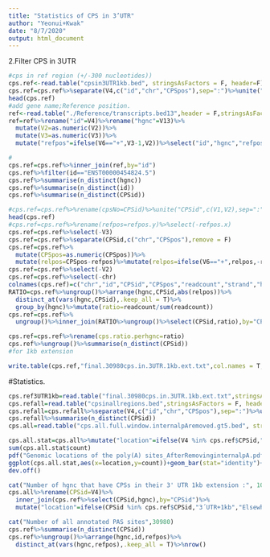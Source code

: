 ```yaml
---
title: "Statistics of CPS in 3’UTR"
author: "Yeonui+Kwak"
date: "8/7/2020"
output: html_document
---
```


2.Filter CPS in 3UTR

```r
#cps in ref region (+/-300 nucleotides))
cps.ref<-read.table("cpsin3UTR1kb.bed", stringsAsFactors = F, header=F)
cps.ref=cps.ref%>%separate(V4,c("id","chr","CPSpos"),sep=":")%>%unite("CPSid",c(chr,CPSpos),sep=":")
head(cps.ref)
#add gene name;Reference position.
ref<-read.table("./Reference/transcripts.bed13",header = F,stringsAsFactors = F)
ref=ref%>%rename("id"=V4)%>%rename("hgnc"=V13)%>%
  mutate(V2=as.numeric(V2))%>%
  mutate(V3=as.numeric(V3))%>%
  mutate("refpos"=ifelse(V6=="+",V3-1,V2))%>%select("id","hgnc","refpos")

#
cps.ref=cps.ref%>%inner_join(ref,by="id")
cps.ref%>%filter(id=="ENST00000454824.5")
cps.ref%>%summarise(n_distinct(hgnc))
cps.ref%>%summarise(n_distinct(id))
cps.ref%>%summarise(n_distinct(CPSid))

#cps.ref=cps.ref%>%rename(cpsNo=CPSid)%>%unite("CPSid",c(V1,V2),sep=":",remove = F)#%>%summarise(n_distinct(CPSid))
head(cps.ref)
#cps.ref=cps.ref%>%rename(refpos=refpos.y)%>%select(-refpos.x)
cps.ref=cps.ref%>%select(-V3)
cps.ref=cps.ref%>%separate(CPSid,c("chr","CPSpos"),remove = F)
cps.ref=cps.ref%>%
  mutate(CPSpos=as.numeric(CPSpos))%>%
  mutate(relpos=CPSpos-refpos)%>%mutate(relpos=ifelse(V6=="+",relpos,-relpos))
cps.ref=cps.ref%>%select(-V2)
cps.ref=cps.ref%>%select(-chr)
colnames(cps.ref)=c("chr","id","CPSid","CPSpos","readcount","strand","hgnc","refpos","relpos")
RATIO=cps.ref%>%ungroup()%>%arrange(hgnc,CPSid,abs(relpos))%>%
  distinct_at(vars(hgnc,CPSid),.keep_all = T)%>%
  group_by(hgnc)%>%mutate(ratio=readcount/sum(readcount))
cps.ref=cps.ref%>%
  ungroup()%>%inner_join(RATIO%>%ungroup()%>%select(CPSid,ratio),by="CPSid")

cps.ref=cps.ref%>%rename(cps.ratio.perhgnc=ratio)
cps.ref%>%ungroup()%>%summarise(n_distinct(CPSid))
#for 1kb extension

write.table(cps.ref,"final.30980cps.in.3UTR.1kb.ext.txt",col.names = T,row.names = F,sep="\t",quote=F)
```

#Statistics.
```R
cps.ref3UTR1kb=read.table("final.30980cps.in.3UTR.1kb.ext.txt",stringsAsFactors = F, header=T)
cps.refall=read.table("cpsinallregions.bed",stringsAsFactors = F, header=F)
cps.refall=cps.refall%>%separate(V4,c("id","chr","CPSpos"),sep=":")%>%unite("CPSid",c(chr,CPSpos),sep=":")
cps.refall%>%summarise(n_distinct(CPSid))
cps.all=read.table("cps.all.full.window.internalpAremoved.gt5.bed", stringsAsFactors = F, header=F)

cps.all.stat=cps.all%>%mutate("location"=ifelse(V4 %in% cps.ref$CPSid,"3´UTR+1kb",ifelse(V4 %in% cps.refall$CPSid,"Exon or Intron", "Intergenic")))%>%group_by(location)%>%summarise("count"=n())
sum(cps.all.stat$count)
pdf("Genomic locations of the poly(A) sites_AfterRemovinginternalpA.pdf",width=3,height=3)
ggplot(cps.all.stat,aes(x=location,y=count))+geom_bar(stat="identity")+theme_bw()+xlab("Genomic location")+ylab("Number of poly(A) sites")
dev.off()

cat("Number of hgnc that have CPSs in their 3' UTR 1kb extension :", 10589)
cps.all%>%rename(CPSid=V4)%>%
  inner_join(cps.ref%>%select(CPSid,hgnc),by="CPSid")%>%
  mutate("location"=ifelse(CPSid %in% cps.ref$CPSid,"3´UTR+1kb","Elsewhere"))%>%filter(location=="3´UTR+1kb")%>%summarise(n_distinct(hgnc))
```

```R
cat("Number of all annotated PAS sites",30980)
cps.ref%>%summarise(n_distinct(CPSid))
cps.ref%>%ungroup()%>%arrange(hgnc,id,refpos)%>%
  distinct_at(vars(hgnc,refpos),.keep_all = T)%>%nrow()
```


